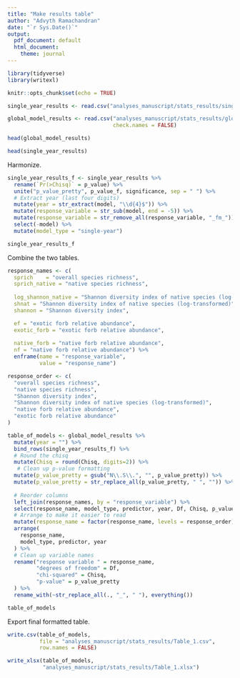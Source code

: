```yaml
---
title: "Make results table"
author: "Advyth Ramachandran"
date: "`r Sys.Date()`"
output:
  pdf_document: default
  html_document:
    theme: journal
---
```


```r
library(tidyverse)
library(writexl)
```

```r
knitr::opts_chunk$set(echo = TRUE)
```

```r
single_year_results <- read.csv("analyses_manuscript/stats_results/single_year_model_results.csv")

global_model_results <- read.csv("analyses_manuscript/stats_results/global_model_results.csv",
                                 check.names = FALSE)

head(global_model_results)

```

```r
head(single_year_results)
```

Harmonize.

```r
single_year_results_f <- single_year_results %>%
  rename(`Pr(>Chisq)` = p_value) %>%
  unite("p_value_pretty", p_value_f, significance, sep = " ") %>%
  # Extract year (last four digits)
  mutate(year = str_extract(model, "\\d{4}$")) %>%
  mutate(response_variable = str_sub(model, end = -5)) %>%
  mutate(response_variable = str_remove_all(response_variable, "_fm_")) %>%
  select(-model) %>%
  mutate(model_type = "single-year")

single_year_results_f
```

Combine the two tables.

```r
response_names <- c(
  sprich	= "overall species richness",
  sprich_native = "native species richness",
  
  log_shannon_native = "Shannon diversity index of native species (log-transformed)",
  shnat	= "Shannon diversity index of native species (log-transformed)",
  shannon = "Shannon diversity index",

  ef = "exotic forb relative abundance",
  exotic_forb = "exotic forb relative abundance",
  
  native_forb = "native forb relative abundance",
  nf = "native forb relative abundance") %>%
  enframe(name = "response_variable",
          value = "response_name")

response_order <- c(
  "overall species richness",
  "native species richness",
  "Shannon diversity index",
  "Shannon diversity index of native species (log-transformed)",
  "native forb relative abundance",
  "exotic forb relative abundance"
)
```


```r
table_of_models <- global_model_results %>%
  mutate(year = "") %>%
  bind_rows(single_year_results_f) %>%
  # Round the chisq
  mutate(Chisq = round(Chisq, digits=2)) %>%
   # Clean up p-value formatting
  mutate(p_value_pretty = gsub("N\\.S\\.", "", p_value_pretty)) %>%
  mutate(p_value_pretty = str_replace_all(p_value_pretty, " ", "")) %>%
  
  # Reorder columns
  left_join(response_names, by = "response_variable") %>%
  select(response_name, model_type, predictor, year, Df, Chisq, p_value_pretty) %>%
  # Arrange to make it easier to read
  mutate(response_name = factor(response_name, levels = response_order)) %>%
  arrange(
    response_name,
    model_type, predictor, year
  ) %>%
  # Clean up variable names
  rename("response variable " = response_name,
         "degrees of freedom" = Df,
         "chi-squared" = Chisq,
         "p-value" = p_value_pretty
  ) %>%
  rename_with(~str_replace_all(., "_", " "), everything())

table_of_models
```

Export final formatted table.

```r
write.csv(table_of_models,
          file = "analyses_manuscript/stats_results/Table_1.csv",
          row.names = FALSE)

write_xlsx(table_of_models, 
           "analyses_manuscript/stats_results/Table_1.xlsx")
```
